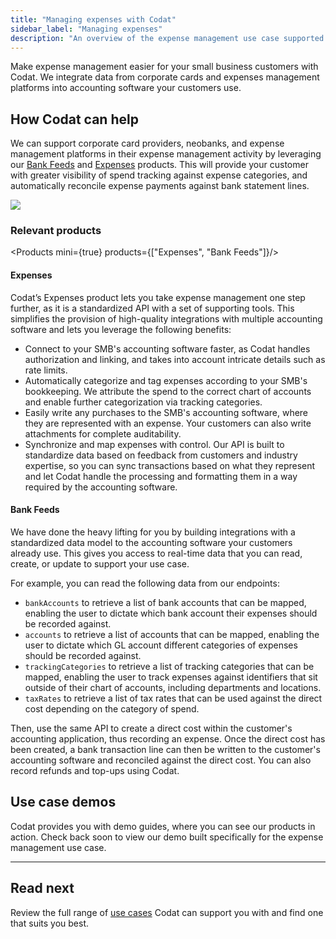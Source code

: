 ---
title: "Managing expenses with Codat"
sidebar_label: "Managing expenses"
description: "An overview of the expense management use case supported by Codat"
---


Make expense management easier for your small business customers with Codat. We integrate data from corporate cards and expenses management platforms into accounting software your customers use.

## How Codat can help

We can support corporate card providers, neobanks, and expense management platforms in their expense management activity by leveraging our [Bank Feeds](/bank-feeds/overview) and [Expenses](/expenses/overview) products. This will provide your customer with greater visibility of spend tracking against expense categories, and automatically reconcile expense payments against bank statement lines.

![](/img/use-cases/summary-pages/795ecc39-managing-expenses.png)

### Relevant products

<Products mini={true} products={["Expenses", "Bank Feeds"]}/>

#### Expenses

Codat’s Expenses product lets you take expense management one step further, as it is a standardized API with a set of supporting tools. This simplifies the provision of high-quality integrations with multiple accounting software and lets you leverage the following benefits:

- Connect to your SMB's accounting software faster, as Codat handles authorization and linking, and takes into account intricate details such as rate limits.
- Automatically categorize and tag expenses according to your SMB's bookkeeping. We attribute the spend to the correct chart of accounts and enable further categorization via tracking categories.
- Easily write any purchases to the SMB's accounting software, where they are represented with an expense. Your customers can also write attachments for complete auditability.
- Synchronize and map expenses with control. Our API is built to standardize data based on feedback from customers and industry expertise, so you can sync transactions based on what they represent and let Codat handle the processing and formatting them in a way required by the accounting software.

#### Bank Feeds

We have done the heavy lifting for you by building integrations with a standardized data model to the accounting software your customers already use. This gives you access to real-time data that you can read, create, or update to support your use case.

For example, you can read the following data from our endpoints:
- `bankAccounts` to retrieve a list of bank accounts that can be mapped, enabling the user to dictate which bank account their expenses should be recorded against.
- `accounts` to retrieve a list of accounts that can be mapped, enabling the user to dictate which GL account different categories of expenses should be recorded against.
- `trackingCategories` to retrieve a list of tracking categories that can be mapped, enabling the user to track expenses against identifiers that sit outside of their chart of accounts, including departments and locations.
- `taxRates` to retrieve a list of tax rates that can be used against the direct cost depending on the category of spend.

Then, use the same API to create a direct cost within the customer's accounting application, thus recording an expense. Once the direct cost has been created, a bank transaction line can then be written to the customer's accounting software and reconciled against the direct cost. You can also record refunds and top-ups using Codat. 

## Use case demos

Codat provides you with demo guides, where you can see our products in action. Check back soon to view our demo built specifically for the expense management use case.

---

## Read next

Review the full range of [use cases](/usecases/overview) Codat can support you with and find one that suits you best.
